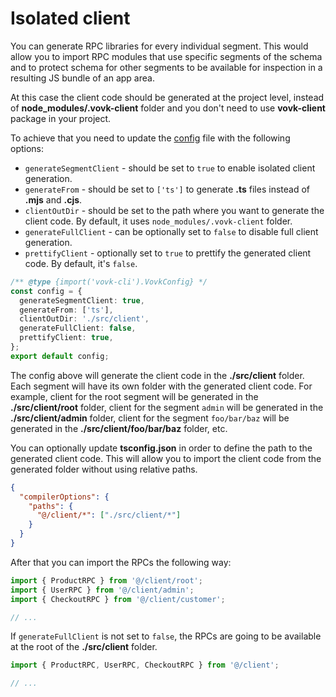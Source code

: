 # Isolated client

You can generate RPC libraries for every individual segment. This would allow you to import RPC modules that use specific segments of the schema and to protect schema for other segments to be available for inspection in a resulting JS bundle of an app area.

At this case the client code should be generated at the project level, instead of **node_modules/.vovk-client** folder and you don't need to use **vovk-client** package in your project.

To achieve that you need to update the [config](/config) file with the following options:

- `generateSegmentClient` - should be set to `true` to enable isolated client generation.
- `generateFrom` - should be set to `['ts']` to generate **.ts** files instead of **.mjs** and **.cjs**.
- `clientOutDir` - should be set to the path where you want to generate the client code. By default, it uses `node_modules/.vovk-client` folder.
- `generateFullClient` - can be optionally set to `false` to disable full client generation.
- `prettifyClient` - optionally set to `true` to prettify the generated client code. By default, it's `false`.

```ts filename="vovk.config.mjs"
/** @type {import('vovk-cli').VovkConfig} */
const config = {
  generateSegmentClient: true,
  generateFrom: ['ts'],
  clientOutDir: './src/client',
  generateFullClient: false,
  prettifyClient: true,
};
export default config;
```

The config above will generate the client code in the **./src/client** folder. Each segment will have its own folder with the generated client code. For example, client for the root segment will be generated in the **./src/client/root** folder, client for the segment `admin` will be generated in the **./src/client/admin** folder, client for the segment `foo/bar/baz` will be generated in the **./src/client/foo/bar/baz** folder, etc.

You can optionally update **tsconfig.json** in order to define the path to the generated client code. This will allow you to import the client code from the generated folder without using relative paths.

```json filename="tsconfig.json" {4}
{
  "compilerOptions": {
    "paths": {
      "@/client/*": ["./src/client/*"]
    }
  }
}
```

After that you can import the RPCs the following way:

```ts
import { ProductRPC } from '@/client/root';
import { UserRPC } from '@/client/admin';
import { CheckoutRPC } from '@/client/customer';

// ...
```

If `generateFullClient` is not set to `false`, the RPCs are going to be available at the root of the **./src/client** folder.

```ts
import { ProductRPC, UserRPC, CheckoutRPC } from '@/client';

// ...
```
